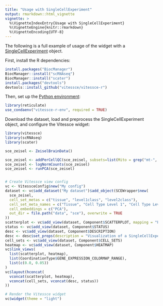 ```yaml
---
title: "Usage with SingleCellExperiment"
output: rmarkdown::html_vignette
vignette: >
  %\VignetteIndexEntry{Usage with SingleCellExperiment}
  %\VignetteEngine{knitr::rmarkdown}
  %\VignetteEncoding{UTF-8}
---
```


The following is a full example of usage of the widget with a [SingleCellExperiment](https://bioconductor.org/packages/release/bioc/html/SingleCellExperiment.html) object.

First, install the R dependencies:

```r
install.packages("BiocManager")
BiocManager::install("scRNAseq")
BiocManager::install("scater")
install.packages("devtools")
devtools::install_github("vitessce/vitessce-r")
```

Then, set up the [Python environment](./local_data_overview.html):

```r
library(reticulate)
use_condaenv("vitessce-r-env", required = TRUE)
```

Download the dataset, load and preprocess the SingleCellExperiment object, and configure the Vitessce widget:

```r
library(vitessce)
library(scRNAseq)
library(scater)

sce_zeisel <- ZeiselBrainData()

sce_zeisel <- addPerCellQC(sce_zeisel, subsets=list(Mito = grep("mt-", rownames(sce_zeisel))))
sce_zeisel <- logNormCounts(sce_zeisel) 
sce_zeisel <- runPCA(sce_zeisel)


# Create Vitessce view config
vc <- VitessceConfig$new("My config")
dataset <- vc$add_dataset("My dataset")$add_object(SCEWrapper$new(
  sce_zeisel,
  cell_set_metas = c("tissue", "level1class", "level2class"),
  cell_set_meta_names = c("Tissue", "Cell Type Level 1", "Cell Type Level 2"),
  cell_embeddings = c("PCA"),
  out_dir = file.path("data", "sce"), overwrite = TRUE
))
scatterplot <- vc$add_view(dataset, Component$SCATTERPLOT, mapping = "PCA")
status <- vc$add_view(dataset, Component$STATUS)
desc <- vc$add_view(dataset, Component$DESCRIPTION)
desc <- desc$set_props(description = "Visualization of a SingleCellExperiment object.")
cell_sets <- vc$add_view(dataset, Component$CELL_SETS)
heatmap <- vc$add_view(dataset, Component$HEATMAP)
vc$link_views(
  list(scatterplot, heatmap),
  list(CoordinationType$GENE_EXPRESSION_COLORMAP_RANGE),
  list(c(0.0, 0.05))
)
vc$layout(hconcat(
  vconcat(scatterplot, heatmap),
  vconcat(cell_sets, vconcat(desc, status))
))

# Render the Vitessce widget
vc$widget(theme = "light")
```



